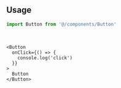 ```tsx file=<rootDir>/src/components/react/components/Button.tsx title="components/Button.tsx"
```

<br />

## Usage

```ts
import Button from '@/components/Button'
```

<br />

```tsx
<Button
  onClick={() => {
    console.log('click')
  }}
>
  Button
</Button>
```